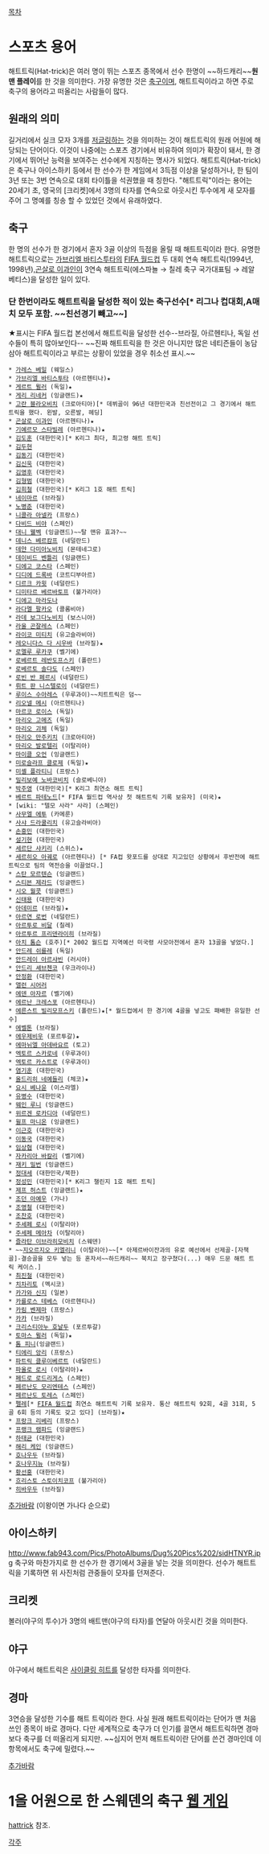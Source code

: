 [[목차]]

= 스포츠 용어 =

해트트릭(Hat-trick)은 여러 명이 뛰는 스포츠 종목에서 선수 한명이 ~~하드캐리~~'''원맨 플레이'''를 한 것을 의미한다. 가장 유명한 것은 [[축구]]이며, 해트트릭이라고 하면 주로 축구의 용어라고 떠올리는 사람들이 많다.

== 원래의 의미 ==
길거리에서 실크 모자 3개를 [[저글링]]하는 것을 의미하는 것이 해트트릭의 원래 어원에 해당되는 단어이다. 이것이 나중에는 스포츠 경기에서 비유하여 의미가 확장이 돼서, 한 경기에서 뛰어난 능력을 보여주는 선수에게 지칭하는 명사가 되었다. 해트트릭(Hat-trick)은 축구나 아이스하키 등에서 한 선수가 한 게임에서 3득점 이상을 달성하거나, 한 팀이 3년 또는 3번 연속으로 대회 타이틀을 석권했을 때 칭한다. "해트트릭"이라는 용어는 20세기 초, 영국의 [크리켓]에서 3명의 타자를 연속으로 아웃시킨 투수에게 새 모자를 주어 그 명예를 칭송 할 수 있었던 것에서 유래하였다.

== 축구 ==
한 명의 선수가 한 경기에서 혼자 3골 이상의 득점을 올릴 때 해트트릭이라 한다. 유명한 해트트릭으로는 [[가브리엘 바티스투타]]의 [[FIFA 월드컵]] 두 대회 연속 해트트릭(1994년, 1998년),[[곤살로 이과인]]이 3연속 해트트릭(에스파뇰 → 칠레 축구 국가대표팀 → 레알 베티스)을 달성한 일이 있다.


=== 단 한번이라도 해트트릭을 달성한 적이 있는 축구선수[* 리그나 컵대회,A매치 모두 포함. ~~친선경기 빼고~~] ===
★표시는 FIFA 월드컵 본선에서 해트트릭을 달성한 선수--브라질, 아르헨티나, 독일 선수들이 특히 많아보인다--
~~진짜 해트트릭을 한 것은 아니지만 많은 네티즌들이 농담삼아 해트트릭이라고 부르는 상황이 있었을 경우 취소선 표시.~~

 * [[가레스 베일]] (웨일스)
 * [[가브리엘 바티스투타]] (아르헨티나)★
 * [[게르트 뮐러]] (독일)★
 * [[게리 리네커]] (잉글랜드)★
 * [[고란 블라오비치]] (크로아티아)[* 데뷔골이 96년 대한민국과 친선전이고 그 경기에서 해트트릭을 했다. 왼발, 오른발, 헤딩]
 * [[곤살로 이과인]] (아르헨티나)★
 * [[기예르모 스타빌레]] (아르헨티나)★
 * [[김도훈]] (대한민국)[* K리그 최다, 최고령 해트 트릭]
 * [[김두현]]
 * [[김동기]] (대한민국)
 * [[김신욱]] (대한민국)
 * [[김영후]] (대한민국)
 * [[김형범]] (대한민국)
 * [[김희철]] (대한민국)[* K리그 1호 해트 트릭]
 * [[네이마르]] (브라질)
 * [[노병준]] (대한민국)
 * [[니콜라 아넬카]] (프랑스)
 * [[다비드 비야]] (스페인)
 * [[대니 웰벡]] (잉글랜드)~~탈 맨유 효과?~~
 * [[데니스 베르캄프]] (네덜란드)
 * [[데얀 다미아노비치]] (몬테네그로)
 * [[데이비드 벤틀리]] (잉글랜드)
 * [[디에고 코스타]] (스페인)
 * [[디디에 드록바]] (코트디부아르)
 * [[디르크 카윗]] (네덜란드)
 * [[디미타르 베르바토프]] (불가리아)
 * [[디에고 마라도나]]
 * [[라다멜 팔카오]] (콜롬비아)
 * [[라데 보그다노비치]] (보스니아)
 * [[라울 곤잘레스]] (스페인)
 * [[라이코 미티치]] (유고슬라비아)
 * [[레오니다스 다 시우바]] (브라질)★
 * [[로멜루 루카쿠]] (벨기에)
 * [[로베르트 레반도프스키]] (폴란드)
 * [[로베르토 솔다도]] (스페인)
 * [[로빈 반 페르시]] (네덜란드)
 * [[뤼트 판 니스텔로이]] (네덜란드)
 * [[루이스 수아레스]] (우루과이)~~치트트릭은 덤~~
 * [[리오넬 메시]] (아르헨티나)
 * [[마르코 로이스]] (독일)
 * [[마리오 고메즈]] (독일)
 * [[마리오 괴체]] (독일)
 * [[마리오 만주키치]] (크로아티아)
 * [[마리오 발로텔리]] (이탈리아)
 * [[마이클 오언]] (잉글랜드)
 * [[미로슬라프 클로제]] (독일)★
 * [[미셸 플라티니]] (프랑스)
 * [[밀리보예 노바코비치]] (슬로베니아)
 * [[박주영]] (대한민국)[* K리그 최연소 해트 트릭]
 * [[베르트 파테노드]][* FIFA 월드컵 역사상 첫 해트트릭 기록 보유자] (미국)★
 * [wiki: "텔모 사라" 사라] (스페인)
 * [[사무엘 에투]] (카메룬)
 * [[사샤 드라쿨리치]] (유고슬라비아)
 * [[손흥민]] (대한민국)
 * [[설기현]] (대한민국)
 * [[세르단 샤키리]] (스위스)★
 * [[세르히오 아궤로]] (아르헨티나) [* FA컵 왓포드를 상대로 지고있던 상황에서 후반전에 해트트릭으로 팀의 역전승을 이끌었다.]
 * [[스탄 모르텐슨]] (잉글랜드)
 * [[스티븐 제라드]] (잉글랜드)
 * [[시오 월콧]] (잉글랜드)
 * [[신태용]] (대한민국)
 * [[아데미르]] (브라질)★
 * [[아르연 로번]] (네덜란드)
 * [[아르투로 비달]] (칠레)
 * [[아르투르 프리덴라이히]] (브라질)
 * [[아치 톰슨]] (호주)[* 2002 월드컵 지역예선 미국령 사모아전에서 혼자 13골을 넣었다.]
 * [[안드레 쉬를레]] (독일)
 * [[안드레이 아르샤빈]] (러시아)
 * [[안드리 셰브첸코]] (우크라이나)
 * [[안정환]] (대한민국)
 * [[앨런 시어러]]
 * [[에덴 아자르]] (벨기에)
 * [[에르난 크레스포]] (아르헨티나)
 * [[에른스트 빌리모프스키]] (폴란드)★[* 월드컵에서 한 경기에 4골을 넣고도 패배한 유일한 선수]
 * [[에벨톤]] (브라질)
 * [[에우제비우]] (포르투갈)★
 * [[에마뉘엘 아데바요르]] (토고)
 * [[엑토르 스카로네]] (우루과이)
 * [[엑토르 카스트로]] (우루과이)
 * [[염기훈]] (대한민국)
 * [[올드리히 네예들리]] (체코)★
 * [[요시 베나윤]] (이스라엘)
 * [[유병수]] (대한민국)
 * [[웨인 루니]] (잉글랜드)
 * [[위르겐 로카디아]] (네덜란드)
 * [[윌프 마니온]] (잉글랜드)
 * [[이근호]] (대한민국)
 * [[이동국]] (대한민국)
 * [[임상협]] (대한민국)
 * [[자카리아 바칼리]] (벨기에)
 * [[재키 밀번]] (잉글랜드)
 * [[정대세]] (대한민국/북한)
 * [[정성민]] (대한민국)[* K리그 챌린지 1호 해트 트릭]
 * [[제프 허스트]] (잉글랜드)★
 * [[조던 아예우]] (가나)
 * [[조영철]] (대한민국)
 * [[조찬호]] (대한민국)
 * [[주세페 로시]] (이탈리아)
 * [[주세페 메아차]] (이탈리아)
 * [[즐라탄 이브라히모비치]] (스웨덴)
 * ~~[[지오르지오 키엘리니]] (이탈리아)~~[* 아제르바이잔과의 유로 예선에서 선제골-[자책골]-결승골을 모두 넣는 등 혼자서~~하드캐리~~ 북치고 장구쳤다(...) 매우 드문 해트 트릭 케이스.]
 * [[최진철]] (대한민국)
 * [[치차리토]] (멕시코)
 * [[카가와 신지]] (일본)
 * [[카를로스 테베스]] (아르헨티나)
 * [[카림 벤제마]] (프랑스)
 * [[카카]] (브라질)
 * [[크리스티아누 호날두]] (포르투갈)
 * [[토마스 뮐러]] (독일)★
 * [[톰 피니]](잉글랜드)
 * [[티에리 앙리]] (프랑스)
 * [[파트릭 클루이베르트]] (네덜란드)
 * [[파올로 로시]] (이탈리아)★
 * [[페드로 로드리게스]] (스페인)
 * [[페르난도 모리엔테스]] (스페인)
 * [[페르난도 토레스]] (스페인)
 * [[펠레]][* [[FIFA 월드컵]] 최연소 해트트릭 기록 보유자. 통산 해트트릭 92회, 4골 31회, 5골 6회 등의 기록도 갖고 있다] (브라질)★
 * [[프랑크 리베리]] (프랑스)
 * [[프랭크 램파드]] (잉글랜드)
 * [[하태균]] (대한민국) 
 * [[해리 케인]] (잉글랜드)
 * [[호나우두]] (브라질)
 * [[호나우지뉴]] (브라질)
 * [[황선홍]] (대한민국)
 * [[흐리스토 스토이치코프]] (불가리아)
 * [[히바우두]] (브라질)

[[추가바람]] (이왕이면 가나다 순으로)

== 아이스하키 ==
http://www.fab943.com/Pics/PhotoAlbums/Dug%20Pics%202/sidHTNYR.jpg
축구와 마찬가지로 한 선수가 한 경기에서 3골을 넣는 것을 의미한다.
선수가 해트트릭을 기록하면 위 사진처럼 관중들이 모자를 던져준다.

== 크리켓 ==
볼러(야구의 투수)가 3명의 배트맨(야구의 타자)를 연달아 아웃시킨 것을 의미한다.

== 야구 ==
야구에서 해트트릭은 [[사이클링 히트]]를 달성한 타자를 의미한다. 
== 경마 ==
3연승을 달성한 기수를 해트 트릭이라 한다. 사실 원래 해트트릭이라는 단어가 맨 처음 쓰인 종목이 바로 경마다. 다만 세계적으로 축구가 더 인기를 끌면서 해트트릭하면 경마보다 축구를 더 떠올리게 되지만. ~~심지어 먼저 해트트릭이란 단어를 쓴건 경마인데 이 항목에서도 축구에 밀렸다.~~

[[추가바람]]

= 1을 어원으로 한 스웨덴의 축구 [[웹 게임]] =
[[hattrick]] 참조.

[[각주]]
